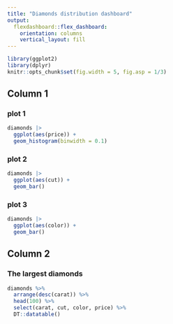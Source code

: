 ```yaml
---
title: "Diamonds distribution dashboard"
output: 
  flexdashboard::flex_dashboard:
    orientation: columns
    vertical_layout: fill
---
```


```r
library(ggplot2)
library(dplyr)
knitr::opts_chunk$set(fig.width = 5, fig.asp = 1/3)
```

## Column 1

### plot 1

```r
diamonds |> 
  ggplot(aes(price)) + 
  geom_histogram(binwidth = 0.1)
```

### plot 2

```r
diamonds |> 
  ggplot(aes(cut)) + 
  geom_bar()
```

### plot 3

```r
diamonds |> 
  ggplot(aes(color)) + 
  geom_bar()
```

## Column 2

### The largest diamonds

```r
diamonds %>% 
  arrange(desc(carat)) %>% 
  head(100) %>% 
  select(carat, cut, color, price) %>% 
  DT::datatable()
```
